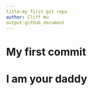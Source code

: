 ```yaml
---
title:my first git repo
author: Cliff Wu
output:github_document
---
```


# My first commit

# I am your daddy